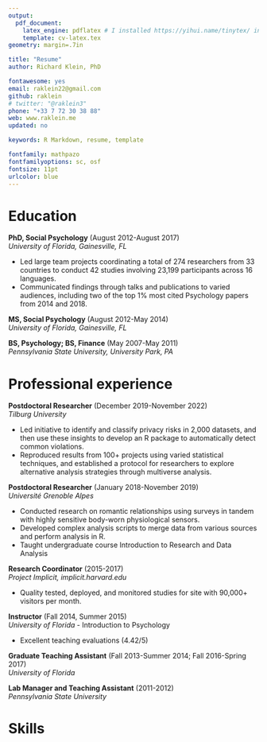 ```yaml
---
output: 
  pdf_document:
    latex_engine: pdflatex # I installed https://yihui.name/tinytex/ instead of the recommended defaults
    template: cv-latex.tex
geometry: margin=.7in

title: "Resume"
author: Richard Klein, PhD

fontawesome: yes
email: raklein22@gmail.com
github: raklein
# twitter: "@raklein3"
phone: "+33 7 72 30 38 88"
web: www.raklein.me
updated: no

keywords: R Markdown, resume, template

fontfamily: mathpazo
fontfamilyoptions: sc, osf
fontsize: 11pt
urlcolor: blue
---
```


# Education

**PhD, Social Psychology** (August 2012-August 2017)  
*University of Florida, Gainesville, FL*  

- Led large team projects coordinating a total of 274 researchers from 33 countries to conduct 42 studies involving 23,199 participants across 16 languages. 
- Communicated findings through talks and publications to varied audiences, including two of the top 1% most cited Psychology papers from 2014 and 2018. 

**MS, Social Psychology** (August 2012-May 2014)  
*University of Florida, Gainesville, FL*  

**BS, Psychology; BS, Finance** (May 2007-May 2011)  
*Pennsylvania State University, University Park, PA*

# Professional experience
**Postdoctoral Researcher** (December 2019-November 2022)  
*Tilburg University*  

- Led initiative to identify and classify privacy risks in 2,000 datasets, and then use these insights to develop an R package to automatically detect common violations. 
- Reproduced results from 100+ projects using varied statistical techniques, and established a protocol for researchers to explore alternative analysis strategies through multiverse analysis. 

**Postdoctoral Researcher** (January 2018-November 2019)  
*Université Grenoble Alpes*  

- Conducted research on romantic relationships using surveys in tandem with highly sensitive body-worn physiological sensors. 
- Developed complex analysis scripts to merge data from various sources and perform analysis in R.
- Taught undergraduate course Introduction to Research and Data Analysis 

**Research Coordinator** (2015-2017)  
*Project Implicit, implicit.harvard.edu*

- Quality tested, deployed, and monitored studies for site with 90,000+ visitors per month. 

**Instructor** (Fall 2014, Summer 2015)  
*University of Florida* - Introduction to Psychology  

- Excellent teaching evaluations (4.42/5)

**Graduate Teaching Assistant** (Fall 2013-Summer 2014; Fall 2016-Spring 2017)  
<!-- Specifically: Fall 2013-Summer 2014; Spring 2015; Fall 2016-Spring 2017 -->
*University of Florida* 

**Lab Manager and Teaching Assistant** (2011-2012)  
*Pennsylvania State University* 

# Skills
\begin{adjustwidth}{50pt}{50pt}
\centering Experimental design | Research methods | A/B testing | Statistical data analysis | Interpreting research results | Social psychology | R | Rmarkdown | Tidyverse | SPSS | Qualtrics | GitHub | English (native) | French (intermediate)
\end{adjustwidth}

<!-- # Skills -->
<!-- \vspace{-\topsep} -->
<!-- \begin{multicols}{2} -->
<!-- \begin{itemize} -->
<!--   \setlength{\parskip}{0pt} -->
<!--   \setlength{\itemsep}{0pt plus 1pt} -->
<!--         \item Research methods and experimental design -->
<!--         \item Statistical data analysis -->
<!--         \item Interpreting research results -->
<!--         \item Social psychology -->
<!--         \item R, Rmarkdown, tidyverse, SPSS, Qualtrics, GitHub -->
<!--         \item Languages: English (native), French (intermediate) -->
<!-- \end{itemize} -->
<!-- \end{multicols} -->
<!-- \vspace{-\topsep} -->